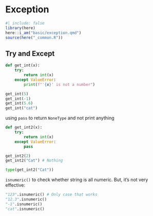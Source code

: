 # Exception 

```r
#| include: false
library(here)
here::i_am("basic/exception.qmd")
source(here("_common.R"))
```


## Try and Except


```python
def get_int(x):
    try:
        return int(x)
    except ValueError:
        print(f"'{x}' is not a number")

```

```python
get_int(5)
get_int(-1)
get_int(5.6)
get_int("cat")
```


using `pass` to return `NoneType` and not print anything

```python
def get_int2(x):
    try:
        return int(x)
    except ValueError:
        pass

```


```python
get_int2(2)
get_int2("Cat") # Nothing

type(get_int2("Cat"))
```



`isnumeric()` to check whether string is all numeric. But, it's not very effective:


```python
"123".isnumeric() # Only case that works
"12.3".isnumeric()
"-1".isnumeric()
"cat".isnumeric()
```
